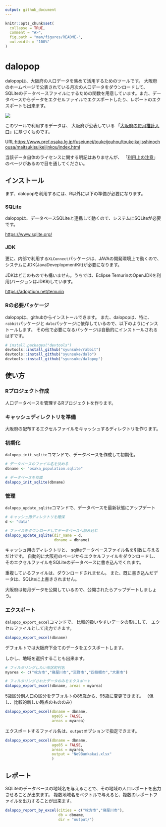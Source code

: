 ```yaml
---
output: github_document
---
```


<!-- README.md is generated from README.Rmd. Please edit that file -->

```r
knitr::opts_chunk$set(
  collapse = TRUE,
  comment = "#>",
  fig.path = "man/figures/README-",
  out.width = "100%"
)

```

# dalopop

<!-- badges: start -->
<!-- badges: end -->


dalopopは、大阪府の人口データを集めて活用するためのツールです。
大阪府のホームページで公表されている月次の人口データをダウンロードして、
SQLiteのデータベースファイルにするための関数を用意しています。また、データベースからデータをエクセルファイルでエクスポートしたり、レポートのエクスポートも出来ます。


![](https://github.com/user-attachments/assets/1c35d243-45d8-4d1d-a583-9466cc9b56c7)


このツールで利用するデータは、 大阪府が公表している
「[大阪府の毎月推計人口](https://www.pref.osaka.lg.jp/fuseiunei/toukeijouhou/toukeikajisshinochousa/maitsukisuikeijinkou/index.html)」に基づくものです。

URL:<https://www.pref.osaka.lg.jp/fuseiunei/toukeijouhou/toukeikajisshinochousa/maitsukisuikeijinkou/index.html>

当該データ自体のライセンスに関する明記はありませんが、
「[利用上の注意](https://www.pref.osaka.lg.jp/o040090/toukei/jinkou/jinkou-chuui.html)」のページがあるので目を通してください。


## インストール


まず、dalopopを利用するには、R以外に以下の準備が必要になります。

### SQLite

dalopopは、データベースSQLiteと連携して動くので、システムにSQLiteが必要です。

[https://www.sqlite.org/](https://www.sqlite.org/)


### JDK

更に、内部で利用する`XLConnect`パッケージは、JAVAの開発環境上で動くので、システムにJDK(JavaDeveplopmentKit)が必要になります。

JDKはどこのものでも構いません。うちでは、Eclipse TemurinのOpenJDKを利用(バージョンはJDK8)しています。

[https://adoptium.net/temurin](https://adoptium.net/temurin)


### Rの必要パッケージ

dalopopは、githubからインストールできます。
また、dalopopは、特に、`rabbit`パッケージと
`dalo`パッケージに依存しているので、以下のようにインストールします。
その他で必要になるパッケージは自動的にインストールされるはずです。

```r
# install.packages("devtools")
devtools::install_github("syunsuke/rabbit")
devtools::install_github("syunsuke/dalo")
devtools::install_github("syunsuke/dalopop")
```


## 使い方


### Rプロジェクト作成

人口データベースを管理するRプロジェクトを作ります。

### キャッシュディレクトリを準備

大阪府の配布するエクセルファイルをキャッシュするディレクトリを作ります。

### 初期化

`dalopop_init_sqlite`コマンドで、データベースを作成して初期化。


```r
# データベースのファイル名を決める
dbname <- "osaka_population.sqlite"

# データベースを作成
dalopop_init_sqlite(dbname)
```

### 管理

`dalopop_update_sqlite`コマンドで、データベースを最新状態にアップデート


```r
# キャッシュ用ディレクトリを確保
d <- "data"

# ファイルをダウンロードしてデータベースへ読み込む
dalopop_update_sqlite(dir_name = d, 
                      dbname = dbname)
```

キャッシュ用のディレクトリと、
sqliteデータベースファイル名を引数に与えるだけです。
自動的に大阪府のページからエクセルファイルをダウンロードし、
そのエクセルファイルをSQLiteのデータベースに書き込んでくれます。

重複しているファイルは、ダウンロードされません。
また、既に書き込んだデータは、SQLiteに上書きされません。

大阪府は毎月データを公開しているので、公開されたらアップデートしましょう。



### エクスポート

`dalopop_export_excel`コマンドで、
比較的扱いやすいデータの形にして、
エクセルファイルとして出力できます。

```r
dalopop_export_excel(dbname)
```

デフォルトでは大阪府下全てのデータをエクスポートします。

しかし、地域を選択することも出来ます。


```r
# フィルタリングしたい市区町村名
myarea <- c("枚方市","寝屋川市","交野市","四條畷市","大東市")

# フィルタリングされたデータのみをエクスポート
dalopop_export_excel(dbname, areas = myarea)
```

5歳区分別人口の区分をデフォルトの85歳から、95歳に変更できます。
（但し、比較的新しい時点のもののみ）

```r
dalopop_export_excel(dbname = dbname, 
                     age85 = FALSE, 
                     areas = myarea)
```


エクスポートするファイル名は、`output`オプションで指定できます。

```r
dalopop_export_excel(dbname = dbname, 
                     age85 = FALSE, 
                     areas = myarea,
                     output = "No9Bunkakai.xlsx"
                     )
```


## レポート

SQLiteのデータベースの地域名を与えることで、その地域の人口レポートを出力させることが出来ます。
複数地域名をベクトルで与えると、複数のレポートファイルを出力することが出来ます。

```r
dalopop_report_by_excel(cities = c("枚方市","寝屋川市"),
                        db = dbname,
                        dir = "output/")
```



